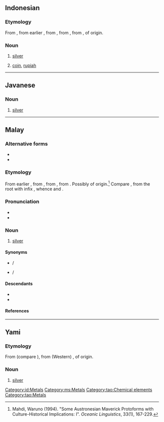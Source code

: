 {{also|Perak}}
==Indonesian==
{{elements|id|Ag|paladium|Pd|kadmium|Cd}}

===Etymology===
From {{inh|id|ms|perak}}, from earlier {{m|ms|pirak}}, from {{inh|id|poz-mly-pro|*pirak}}, from {{inh|id|poz-mcm-pro|}}, from {{inh|id|poz-msa-pro|}}, of {{der|id|mkh-kmr|-}} origin.

===Noun===
{{id-noun}}

# [[silver]] {{qualifier|metal}}
# {{lb|id|colloquial}} [[coin]], [[rupiah]]

[[Category:id:Metals]]

----

==Javanese==

===Noun===
{{head|jv|noun}}

# [[silver]]

----

==Malay==
{{wikipedia|lang=ms}}
{{elements|ms|Ag|paladium|Pd|kadmium|Cd}}

===Alternative forms===
* {{l|ms|pirak}}
* {{l|ms|Perak}}

===Etymology===
From earlier {{m|ms|pirak}}, from {{inh|ms|poz-mly-pro|*pirak}}, from {{inh|ms|poz-mcm-pro|}}, from {{inh|ms|poz-msa-pro|}}. Possibly of {{der|ms|mkh-kmr|-}} origin.<ref>Mahdi, Waruno (1994). "Some Austronesian Maverick Protoforms with Culture-Historical Implications: I". ''Oceanic Linguistics'', 33(1), 167-229.</ref> Compare {{cog|mkh-okm-P|prak ~ prāk|t=silver}}, from the root {{m|mkh-okm-P|pak ~ pāk|t=to break}} with infix <r>, whence {{cog|km|ប្រាក់}} and {{m|km|បាក់|tr=pak}}.

===Pronunciation===
* {{IPA|ms|[peraʔ]}}
* {{rhymes|ms|eraʔ|raʔ|aʔ}}

===Noun===
{{ms-noun|pl=-|j=ڤيرق}}

# [[silver]] {{gloss|metal}}

====Synonyms====
* {{l|ms|argentum}} / {{l|ms|ارݢينتوم|sc=Arab}}
* {{l|ms|fidah}} / {{l|ms|فضة|sc=Arab}}

====Descendants====
* {{desc|id|perak}}
* {{desc|tl|pilak|bor=1}}

====References====
<references/>

[[Category:ms:Metals]]

----

==Yami==

===Etymology===
From {{inh|tao|phi-pro|}} (compare {{cog|tl|pilak}}), from (Western) {{inh|tao|poz-pro|}}, of {{der|tao|mkh-kmr|-}} origin.

===Noun===
{{head|tao|noun}}

# [[silver]] {{gloss|metal}}

[[Category:tao:Chemical elements]]
[[Category:tao:Metals]]